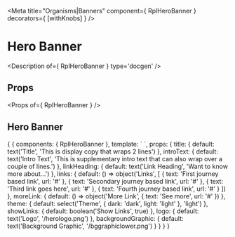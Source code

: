 
<Meta title="Organisms|Banners" component={ RplHeroBanner } decorators={ [withKnobs] } />

# Hero Banner

<Description of={ RplHeroBanner } type='docgen' />

## Props

<Props of={ RplHeroBanner } />

## Hero Banner
<Preview>
  <Story name="Hero Banner" height="600px">
    {
      {
        components: { RplHeroBanner },
        template: `
          <rpl-hero-banner
            :title="title" :introText="introText"
            :linkHeading="linkHeading" :links="links"
            :moreLink="moreLink"
            :theme="theme"
            :showLinks="showLinks"
            :logo="logo"
            :backgroundGraphic="backgroundGraphic"
            class="rpl-site-constrain--on-all"
          />
        `,
        props: {
          title: {
            default: text('Title', 'This is display copy that wraps 2 lines')
          },
          introText: {
            default: text('Intro Text', 'This is supplementary intro text that can also wrap over a couple of lines.')
          },
          linkHeading: {
            default: text('Link Heading', 'Want to know more about...')
          },
          links: {
            default: () => object('Links', [
              { text: 'First journey based link', url: '#' },
              { text: 'Secondary journey based link', url: '#' },
              { text: 'Third link goes here', url: '#' },
              { text: 'Fourth journey based link', url: '#' }
            ])
          },
          moreLink: {
            default: () => object('More Link', { text: 'See more', url: '#' })
          },
          theme: {
            default: select('Theme', { dark: 'dark', light: 'light' }, 'light')
          },
          showLinks: {
            default: boolean('Show Links', true)
          },
          logo: {
            default: text('Logo', '/herologo.png')
          },
          backgroundGraphic: {
            default: text('Background Graphic', '/bggraphiclower.png')
          }
        }
      }
    }
  </Story>
</Preview>

